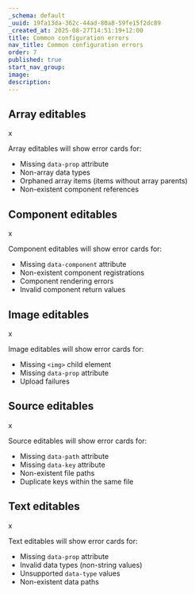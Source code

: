 ```yaml
---
_schema: default
_uuid: 19fa13da-362c-44ad-80a8-59fe15f2dc89
_created_at: 2025-08-27T14:51:19+12:00
title: Common configuration errors
nav_title: Common configuration errors
order: 7
published: true
start_nav_group:
image:
description:
---
```

## Array editables

x

Array editables will show error cards for:

* Missing `data-prop` attribute
* Non-array data types
* Orphaned array items (items without array parents)
* Non-existent component references

## Component editables

x

Component editables will show error cards for:

* Missing `data-component` attribute
* Non-existent component registrations
* Component rendering errors
* Invalid component return values

## Image editables

x

Image editables will show error cards for:

* Missing `<img>` child element
* Missing `data-prop` attribute
* Upload failures

## Source editables

x

Source editables will show error cards for:

* Missing `data-path` attribute
* Missing `data-key` attribute
* Non-existent file paths
* Duplicate keys within the same file

## Text editables

x

Text editables will show error cards for:

* Missing `data-prop` attribute
* Invalid data types (non-string values)
* Unsupported `data-type` values
* Non-existent data paths